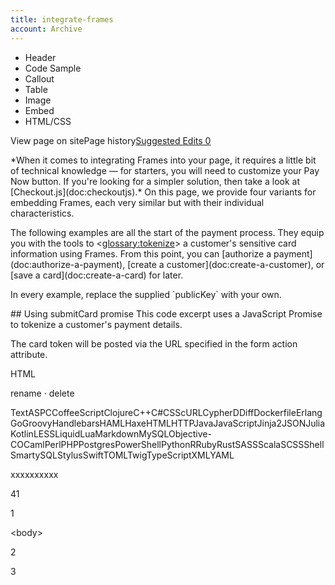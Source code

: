 ```yaml
---
title: integrate-frames
account: Archive
---
```


*   Header
*   Code Sample
*   Callout
*   Table
*   Image
*   Embed
*   HTML/CSS

View page on sitePage history[Suggested Edits 0](/project/checkoutdocs-legacy/v1.9/suggested)

\*When it comes to integrating Frames into your page, it requires a little bit of technical knowledge — for starters, you will need to customize your Pay Now button. If you're looking for a simpler solution, then take a look at \[Checkout.js\](doc:checkoutjs).\* On this page, we provide four variants for embedding Frames, each very similar but with their individual characteristics. 

The following examples are all the start of the payment process. They equip you with the tools to <<glossary:tokenize>> a customer's sensitive card information using Frames. From this point, you can \[authorize a payment\](doc:authorize-a-payment), \[create a customer\](doc:create-a-customer), or \[save a card\](doc:create-a-card) for later. 

In every example, replace the supplied \`publicKey\` with your own. 

\## Using submitCard promise This code excerpt uses a JavaScript Promise to tokenize a customer's payment details. 

The card token will be posted via the URL specified in the form action attribute. 

HTML

rename · delete

TextASPCCoffeeScriptClojureC++C#CSScURLCypherDDiffDockerfileErlangGoGroovyHandlebarsHAMLHaxeHTMLHTTPJavaJavaScriptJinja2JSONJuliaKotlinLESSLiquidLuaMarkdownMySQLObjective-COCamlPerlPHPPostgresPowerShellPythonRRubyRustSASSScalaSCSSShellSmartySQLStylusSwiftTOMLTwigTypeScriptXMLYAML

xxxxxxxxxx

41

1

<body\>

2

 <!-- add frames script -->

3

 <script src\="https://cdn.checkout.com/js/frames.js"\></script\>

4

 <form id\="payment-form" method\="POST" action\="https://merchant.com/charge-card"\>

5

 <div class\="frames-container"\>

6

 <!-- form will be added here -->

7

 </div\>

8

 <!-- add submit button -->

9

 <button id\="pay-now-button" type\="submit" disabled\>Pay now</button\>

10

 </form\>

11

​

12

 <script\>

13

 var paymentForm \= document.getElementById('payment-form');

14

 var payNowButton \= document.getElementById('pay-now-button');

15

​

16

 Frames.init({

17

 publicKey: 'pk\_test\_6ff46046-30af-41d9-bf58-929022d2cd14',

18

 containerSelector: '.frames-container',

19

 cardValidationChanged: function() {

20

 // if all fields contain valid information, the Pay now

21

 // button will be enabled and the form can be submitted

22

 payNowButton.disabled \= !Frames.isCardValid();

23

 },

24

 cardSubmitted: function() {

25

 payNowButton.disabled \= true;

26

 // display loader

27

 }

28

 });

29

 paymentForm.addEventListener('submit', function(event) {

30

 event.preventDefault();

31

 Frames.submitCard()

32

 .then(function(data) {

33

 Frames.addCardToken(paymentForm, data.cardToken);

34

 paymentForm.submit();

35

 })

36

 .catch(function(err) {

37

 // catch the error

38

 });

39

 });

40

 </script\>

41

</body\>

Import from Gist

\## Using cardTokenised handler The example here uses a cardTokenized handler to gain a payment token for your customers' card details. 

HTML

rename · delete

TextASPCCoffeeScriptClojureC++C#CSScURLCypherDDiffDockerfileErlangGoGroovyHandlebarsHAMLHaxeHTMLHTTPJavaJavaScriptJinja2JSONJuliaKotlinLESSLiquidLuaMarkdownMySQLObjective-COCamlPerlPHPPostgresPowerShellPythonRRubyRustSASSScalaSCSSShellSmartySQLStylusSwiftTOMLTwigTypeScriptXMLYAML

xxxxxxxxxx

42

1

<body\>

2

 <!-- add frames script -->

3

 <script src\="https://cdn.checkout.com/js/frames.js"\></script\>

4

 <form id\="payment-form" method\="POST" action\="https://merchant.com/charge-card"\>

5

 <div class\="frames-container"\>

6

 <!-- form will be added here -->

7

 </div\>

8

 <!-- add submit button -->

9

 <button id\="pay-now-button" type\="submit" disabled\>Pay now</button\>

10

 </form\>

11

​

12

 <script\>

13

 var paymentForm \= document.getElementById('payment-form');

14

 var payNowButton \= document.getElementById('pay-now-button');

15

​

16

 Frames.init({

17

 publicKey: 'pk\_test\_6ff46046-30af-41d9-bf58-929022d2cd14',

18

 containerSelector: '.frames-container',

19

 cardValidationChanged: function() {

20

 // if all fields contain valid information, the Pay now

21

 // button will be enabled and the form can be submitted

22

 payNowButton.disabled \= !Frames.isCardValid();

23

 },

24

 cardSubmitted: function() {

25

 payNowButton.disabled \= true;

26

 // display loader

27

 },

28

 cardTokenised: function(event) {

29

 var cardToken \= event.data.cardToken;

30

 Frames.addCardToken(paymentForm, cardToken)

31

 paymentForm.submit()

32

 },

33

 cardTokenisationFailed: function(event) {

34

 // catch the error

35

 }

36

 });

37

 paymentForm.addEventListener('submit', function(event) {

38

 event.preventDefault();

39

 Frames.submitCard();

40

 });

41

 </script\>

42

</body\>

Import from Gist

\## Loading Frames asynchronously If you load Frames asynchronously, you can change the namespace to a name other than 'Frames'. The example below uses Checkout as the namespace. 

Use \*\*window.CKOConfig\*\* to change the namespace, or to load Frames asynchronously. 

HTML

rename · delete

TextASPCCoffeeScriptClojureC++C#CSScURLCypherDDiffDockerfileErlangGoGroovyHandlebarsHAMLHaxeHTMLHTTPJavaJavaScriptJinja2JSONJuliaKotlinLESSLiquidLuaMarkdownMySQLObjective-COCamlPerlPHPPostgresPowerShellPythonRRubyRustSASSScalaSCSSShellSmartySQLStylusSwiftTOMLTwigTypeScriptXMLYAML

xxxxxxxxxx

44

1

<body\>

2

 <form id\="payment-form" method\="POST" action\="https://merchant.com/charge-card"\>

3

 <div class\="frames-container"\>

4

 <!-- form will be added here -->

5

 </div\>

6

 <!-- add submit button -->

7

 <button id\="pay-now-button" type\="submit" disabled\>Pay now</button\>

8

 </form\>

9

 <!-- add frames script with async attribute -->

10

 <script async src\="https://cdn.checkout.com/js/frames.js"\></script\>

11

 <script\>

12

 var paymentForm \= document.getElementById('payment-form');

13

 var payNowButton \= document.getElementById("pay-now-button");

14

​

15

 window.CKOConfig \= {

16

 publicKey: 'pk\_test\_6ff46046-30af-41d9-bf58-929022d2cd14',

17

 containerSelector: '.frames-container',

18

 // change the namespace to Checkout

19

 namespace: 'Checkout',

20

 ready: function() {

21

 // Frames is registered on the global namespace and safe to use

22

 payNowButton.addEventListener('click', function() {

23

 // Use the namespace in the settings instead of Frames

24

 Checkout.submitCard();

25

 });

26

 },

27

 cardValidationChanged: function() {

28

 // if all fields contain valid information, the Pay now

29

 // button will be enabled and the form can be submitted

30

 payNowButton.disabled \= !Checkout.isCardValid();

31

 },

32

 cardSubmitted: function() {

33

 payNowButton.disabled \= true;

34

 // display loader

35

 },

36

 cardTokenised: function(event) {

37

 // add card token to the form

38

 Checkout.addCardToken(paymentForm, event.data.cardToken);

39

 // submit the form

40

 paymentForm.submit();

41

 }

42

 };

43

 </script\>

44

</body\>

Import from Gist

\## Including billing details Use the attribute \`billingDetails\` to send the customer's details. In the example, we have added the customer's billing details to a Frames form. 

HTML

rename · delete

TextASPCCoffeeScriptClojureC++C#CSScURLCypherDDiffDockerfileErlangGoGroovyHandlebarsHAMLHaxeHTMLHTTPJavaJavaScriptJinja2JSONJuliaKotlinLESSLiquidLuaMarkdownMySQLObjective-COCamlPerlPHPPostgresPowerShellPythonRRubyRustSASSScalaSCSSShellSmartySQLStylusSwiftTOMLTwigTypeScriptXMLYAML

xxxxxxxxxx

50

1

<body\>

2

 <!-- add frames script -->

3

 <script src\="https://cdn.checkout.com/js/frames.js"\></script\>

4

 <form id\="payment-form" method\="POST" action\="https://merchant.com/charge-card"\>

5

 <div class\="frames-container"\>

6

 <!-- form will be added here -->

7

 </div\>

8

 <!-- add submit button -->

9

 <button id\="pay-now-button" type\="submit" disabled\>Pay now</button\>

10

 </form\>

11

​

12

 <script\>

13

 var paymentForm \= document.getElementById('payment-form');

14

 var payNowButton \= document.getElementById('pay-now-button');

15

​

16

 Frames.init({

17

 publicKey: 'pk\_test\_6ff46046-30af-41d9-bf58-929022d2cd14',

18

 containerSelector: '.frames-container',

19

 customerName: 'John Smith',

20

 billingDetails: {

21

 addressLine1: '623 Slade Street',

22

 addressLine2: 'Apartment 8',

23

 postcode: '31313',

24

 country: 'US',

25

 city: 'Hinesville',

26

 phone: { number: '9125084652' }

27

 },

28

 cardValidationChanged: function () {

29

 // if all fields contain valid information, the Pay now

30

 // button will be enabled and the form can be submitted

31

 payNowButton.disabled \= !Frames.isCardValid();

32

 },

33

 cardSubmitted: function () {

34

 payNowButton.disabled \= true;

35

 // display loader

36

 }

37

 });

38

 paymentForm.addEventListener('submit', function (event) {

39

 event.preventDefault();

40

 Frames.submitCard()

41

 .then(function (data) {

42

 Frames.addCardToken(paymentForm, data.cardToken);

43

 paymentForm.submit();

44

 })

45

 .catch(function (err) {

46

 // catch the error

47

 });

48

 });

49

 </script\>

50

</body\>

Import from Gist

Thanks for using Checkout.com. If you need any help or support, then message our support team at \[support@checkout.com\](mailto:support@checkout.com).